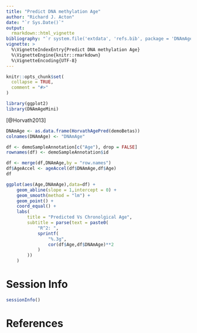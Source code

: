 ```yaml
---
title: "Predict DNA methylation Age"
author: "Richard J. Acton"
date: "`r Sys.Date()`"
output: 
  rmarkdown::html_vignette
bibliography: "`r system.file('extdata', 'refs.bib', package = 'DNAmAgeMini')`"
vignette: >
  %\VignetteIndexEntry{Predict DNA methylation Age}
  %\VignetteEngine{knitr::rmarkdown}
  %\VignetteEncoding{UTF-8}
---
```


```r
knitr::opts_chunk$set(
  collapse = TRUE,
  comment = "#>"
)
```

```r
library(ggplot2)
library(DNAmAgeMini)
```

[@Horvath2013]

```r
DNAmAge <- as.data.frame(HorvathAgePred(demoBetas))
colnames(DNAmAge) <- "DNAmAge"
```

```r
df <- demoSampleAnnotation[c("Age"), drop = FALSE]
rownames(df) <- demoSampleAnnotation$id

df <- merge(df,DNAmAge,by = "row.names")
df$AgeAccel <- ageAccel(df$DNAmAge,df$Age)
df
```

```r
ggplot(aes(Age,DNAmAge),data=df) + 
	geom_abline(slope = 1,intercept = 0) + 
	geom_smooth(method = "lm") +
	geom_point() + 
	coord_equal() + 
	labs(
		title = "Predicted Vs Chronolgical Age",
		subtitle = parse(text = paste0(
			"R^2: ",
			sprintf(
				"%.3g",
				cor(df$Age,df$DNAmAge)**2
			)
		))
	)
```

# Session Info

```r
sessionInfo()
```

# References
